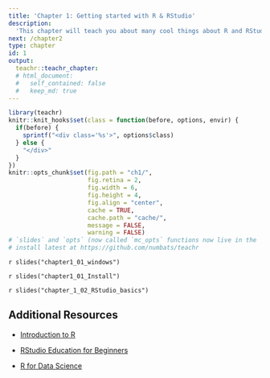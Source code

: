 ```yaml
---
title: 'Chapter 1: Getting started with R & RStudio'
description:
  'This chapter will teach you about many cool things about R and RStuduo and help you get start with RStudio.'
next: /chapter2
type: chapter
id: 1
output:
  teachr::teachr_chapter:
  # html_document:
  #   self_contained: false
  #   keep_md: true
---
```



```r
library(teachr)
knitr::knit_hooks$set(class = function(before, options, envir) {
  if(before) {
    sprintf("<div class='%s'>", options$class)
  } else {
    "</div>"
  }
})
knitr::opts_chunk$set(fig.path = "ch1/",
                      fig.retina = 2,
                      fig.width = 6, 
                      fig.height = 4,
                      fig.align = "center",
                      cache = TRUE,
                      cache.path = "cache/",
                      message = FALSE,
                      warning = FALSE)
# `slides` and `opts` (now called `mc_opts` functions now live in the `teachr` package
# install latest at https://github.com/numbats/teachr
```

<exercise id="1" title="Windows: Installing R and RStudio" type="slides">

`r slides("chapter1_01_windows")`

</exercise>

<exercise id="2" title="macOS: Installing R and RStudio" type="slides">

`r slides("chapter1_01_Install")`

</exercise>

<exercise id="3" title="RStudio basics" type="slides">

`r slides("chapter_1_02_RStudio_basics")`

</exercise>

<exercise id="4" title="Additional Resources">

## Additional Resources 

- [Introduction to R](https://cengel.github.io/R-intro/)

- [RStudio Education for Beginners](https://education.rstudio.com/learn/beginner/)

- [R for Data Science](https://r4ds.had.co.nz)



</exercise>



